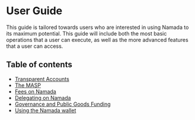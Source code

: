 # User Guide

This guide is tailored towards users who are interested in using Namada to its maximum potential. This guide will include both the most basic operations that a user can execute, as well as the more advanced features that a user can access.

## Table of contents

- [Transparent Accounts](./users/transparent-accounts.mdx)
- [The MASP](./users/shielded-accounts.mdx)
- [Fees on Namada](./users/fees.mdx)
- [Delegating on Namada](./users/delegators.mdx)
- [Governance and Public Goods Funding](./users/governance.mdx)
- [Using the Namada wallet](./users/wallet.mdx)

